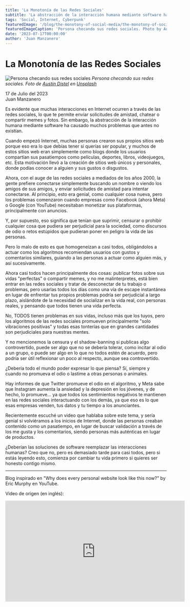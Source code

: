 ```yaml
---
title: 'La Monotonía de las Redes Sociales'
subtitle: 'La abstracción de la interacción humana mediante software ha causado muchos problemas que antes no existían.'
tags: 'Social, Internet, Cyberpunk'
featuredImage: '/blog/the-monotony-of-social-media/the-monotony-of-social-media-banner.jpg'
featuredImageCaption: 'Persona checando sus redes sociales. Photo by Austin Distel on Unsplash'
date: '2023-07-17T00:00:00'
author: 'Juan Manzanero'
---
```



# La Monotonía de las Redes Sociales

![Persona checando sus redes sociales](/blog/the-monotony-of-social-media/the-monotony-of-social-media-banner.jpg)
_Persona checando sus redes sociales. Foto de [Austin Distel](https://unsplash.com/@austindistel?utm_source=unsplash&utm_medium=referral&utm_content=creditCopyText) en [Unsplash](https://unsplash.com/photos/tLZhFRLj6nY?utm_source=unsplash&utm_medium=referral&utm_content=creditCopyText)_

<div className='flex flex-col gap-2'>
  <div className='flex items-end gap-2'>
    <DateIcon size='1.5rem' />
    <span>17 de Julio del 2023</span>
  </div>

  <div className='flex items-end gap-2'>
    <PersonIcon size='1.5rem' />
    <span>Juan Manzanero</span>
  </div>
</div>

Es evidente que muchas interacciones en Internet ocurren a través de las redes sociales, lo que te permite enviar solicitudes de amistad, chatear o compartir memes y fotos. Sin embargo, la abstracción de la interacción humana mediante software ha causado muchos problemas que antes no existían.

Cuando empezó Internet, muchas personas crearon sus propios sitios web porque eso era lo que debías tener si querías ser popular, y muchos de estos sitios web eran simplemente como blogs donde los usuarios compartían sus pasatiempos como películas, deportes, libros, videojuegos, etc. Esta motivación llevó a la creación de sitios web únicos y personales, donde podías conocer a alguien y sus gustos o disgustos.

Ahora, con el auge de las redes sociales a mediados de los años 2000, la gente prefiere conectarse simplemente buscando un nombre o viendo los amigos de sus amigos, y enviar solicitudes de amistad para intentar conectarse. Al principio, esto era genial, como cualquier cosa nueva, pero los problemas comenzaron cuando empresas como Facebook (ahora Meta) o Google (con YouTube) necesitaban monetizar sus plataformas, principalmente con anuncios.

Y, por supuesto, eso significa que tenían que suprimir, censurar o prohibir cualquier cosa que pudiera ser perjudicial para la sociedad, como discursos de odio o retos estúpidos que pudieran poner en peligro la vida de las personas.

Pero lo malo de esto es que homogeneizan a casi todos, obligándolos a actuar como los algoritmos recomiendan usuarios con gustos y comentarios similares, guiando a las personas a actuar como alguien más, y así sucesivamente.

Ahora casi todos hacen principalmente dos cosas: publicar fotos sobre sus vidas "perfectas" o compartir memes, y no me malinterpretes, está bien entrar en las redes sociales y tratar de desconectar de tu trabajo o problemas, pero usarlas todos los días como una vía de escape instantánea en lugar de enfrentar tus propios problemas podría ser perjudicial a largo plazo, aislándote de la necesidad de socializar en la vida real, con personas reales, y pensando que todos tienen una vida perfecta.

No, TODOS tienen problemas en sus vidas, incluso más que los tuyos, pero los algoritmos de las redes sociales promueven principalmente "solo vibraciones positivas" y todas esas tonterías que en grandes cantidades son perjudiciales para nuestras mentes.

Y no mencionemos la censura y el shadow-banning si publicas algo controvertido, puede ser algo que no se debería tolerar, como incitar al odio a un grupo, o puede ser algo en lo que no todos estén de acuerdo, pero podría ser útil reflexionar un poco al respecto, aunque sea controvertido.

¿Debería todo el mundo poder expresar lo que piensa? Sí, siempre y cuando no promueva el odio o lastime a otras personas o animales.

Hay informes de que Twitter promueve el odio en el algoritmo, y Meta sabe que Instagram aumenta la ansiedad y la depresión en los jóvenes, y de hecho, lo promueve... ya que todos los sentimientos negativos te mantienen en las redes sociales interactuando con los demás, ya que eso es lo que esas empresas venden, tus datos y tu tiempo a los anunciantes.

Recientemente escuché un video que hablaba sobre este tema, y sería genial si volviéramos a los inicios de Internet, donde las personas creaban contenido como un pasatiempo, en lugar de buscar validación a través de los me gusta y los comentarios, siendo personas más auténticas en lugar de productos.

¿Deberían las soluciones de software reemplazar las interacciones humanas? Creo que no, pero es demasiado tarde para casi todos, pero si estás leyendo esto, comienza por cambiar tu vida primero si quieres ser honesto contigo mismo.

---

Blog inspirado en "Why does every personal website look like this now?" by Eric Murphy en YouTube.

Video de origen (en inglés):

<iframe
  width='560'
  height='315'
  src='https://www.youtube-nocookie.com/embed/_x6SCSz7g5I'
  title='YouTube video player'
  frameBorder='0'
  allow='accelerometer; autoplay; clipboard-write; encrypted-media; gyroscope; picture-in-picture; web-share'
  allowFullScreen
/>
